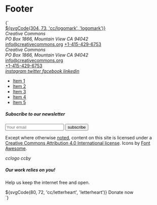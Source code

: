 
<Meta title="Patterns/Footer" />

# Footer

<Preview>
  <Story name="Default" parameters={{
    design: figmaConfig("639%3A185")
  }}>{`
    <footer class="main-footer">
      <div class="container">
        <div class="columns">
          <div class="column">
            <a href="https://creativecommons.org" class="main-logo margin-bottom-bigger">
              <span class="has-text-white">${svgCode(304, 73, 'cc/logomark', 'logomark')}</span>
            </a>
            <div>
              <address class="margin-bottom-normal"> Creative Commons <br> PO Box 1866, Mountain View CA 94042</address>
              <a href="mailto:info@creativecommons.org" class="mail">info@creativecommons.org</a>
              <a href="tel://+1-415-429-6753" class="phone">+1-415-429-6753</a>
            <div>
              <address class="margin-bottom-normal">Creative Commons<br/>PO Box 1866, Mountain View CA 94042</address>
              <a href="mailto:info@creativecommons.org" class="mail">info@creativecommons.org</a><br/>
              <a href="tel://+1-415-429-6753" class="phone">+1-415-429-6753</a>
            </div>
            <div class="margin-vertical-large">
              <a href="https://www.instagram.com/creativecommons" class="social has-text-white" target="_blank" rel="noopener">
                <i class="icon margin-right-small is-size-4">instagram</i>
              </a>
              <a href="https://www.twitter.com/creativecommons" class="social has-text-white" target="_blank" rel="noopener">
                <i class="icon margin-right-small is-size-4">twitter</i>
              </a>
              <a href="https://www.facebook.com/creativecommons" class="social has-text-white" target="_blank" rel="noopener">
                <i class="icon margin-right-small is-size-4">facebook</i>
              </a>
              <a href="https://www.linkedin.com/company/creative-commons/" class="social has-text-white" target="_blank" rel="noopener">
                <i class="icon margin-right-small is-size-4">linkedin</i>
              </a>
            </div>
          </div>
          <div class="column is-half">
            <nav class="footer-navigation">
              <ul class="menu">
                <li>
                  <a href="#" class="menu-item">Item 1</a>
                </li>
                <li>
                  <a href="#" class="menu-item">Item 2</a>
                </li>
                <li>
                  <a href="#" class="menu-item">Item 3</a>
                </li>
                <li>
                  <a href="#" class="menu-item">Item 4</a>
                </li>
                <li>
                  <a href="#" class="menu-item">Item 5</a>
                </li>
              </ul>
            </nav>
            <div class="subscription">
              <h5 class="b-header">Subscribe to our newsletter</h5>
              <form class="newsletter">
                <input type="text" class="input" placeholder="Your email">
                <input type="submit" value="subscribe" class="button small">
              </form>
            </div>
            <div class="attribution margin-top-bigger">
              <p class="caption">Except where otherwise <a href="https://creativecommons.org/policies#license" target="_blank">noted</a>, content on this site is licensed under a <a href="https://creativecommons.org/licenses/by/4.0/" target="_blank">Creative Commons Attribution 4.0 International license</a>. Icons by <a href="https://fontawesome.com/" target="_blank" rel="noopener" class="has-text-white">Font Awesome</a>.</p>
              <div class="margin-top-smaller">
                <i class="icon margin-right-small is-size-4">cclogo</i>
                <i class="icon margin-right-small is-size-4">ccby</i>
              </div>
            </div>
          </div>
          <div class="column">
            <aside class="donate-section">
              <h5>Our work relies on you!</h5>
              <p>Help us keep the internet free and open.</p>
              <a class="button small donate">
                ${svgCode(80, 72, 'cc/letterheart', 'letterheart')} Donate now
              </a>
            </aside>
          </div>
        </div>
      </div>
    </footer>
  `}</Story>
</Preview>
